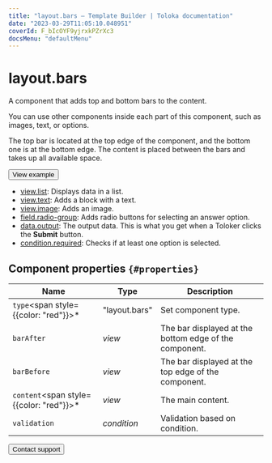 ```yaml
---
title: "layout.bars — Template Builder | Toloka documentation"
date: "2023-03-29T11:05:10.048951"
coverId: F_bIcOYF9yjrxkPZrXc3
docsMenu: "defaultMenu"
---
```


# layout.bars

A component that adds top and bottom bars to the content.

You can use other components inside each part of this component, such as images, text, or options.

The top bar is located at the top edge of the component, and the bottom one is at the bottom edge. The content is placed between the bars and takes up all available space.

<Button view="defaultInverse" size="l" type="link" url="https://ya.cc/t/QzAxy9hY44Wxcf">View example</Button>

<Cut title="Components used in the example">

- [view.list](/docs/template-builder/reference/view.list): Displays data in a list.
- [view.text](/docs/template-builder/reference/view.text): Adds a block with a text.
- [view.image](/docs/template-builder/reference/view.image): Adds an image.
- [field.radio-group](/docs/template-builder/reference/field.radio-group): Adds radio buttons for selecting an answer option.
- [data.output](/docs/template-builder/operations/work-with-data): The output data. This is what you get when a Toloker clicks the **Submit** button.
- [condition.required](/docs/template-builder/reference/condition.required): Checks if at least one option is selected.

</Cut>

## Component properties `{#properties}`


**Name** | **Type** | **Description**
----- | ----- | -----
`type`<span style={{color: "red"}}>\*</span> | "layout.bars" | Set component type.
`barAfter` | _view_ | The bar displayed at the bottom edge of the component.
`barBefore` | _view_ | The bar displayed at the top edge of the component.
`content`<span style={{color: "red"}}>\*</span> | _view_ | The main content.
`validation` | _condition_ | Validation based on condition.

<Button view="defaultInverse" size="l" type="link" url="/docs/guide/troubleshooting/support?form-source=template-builder-reference-layout-bars">Contact support</Button>